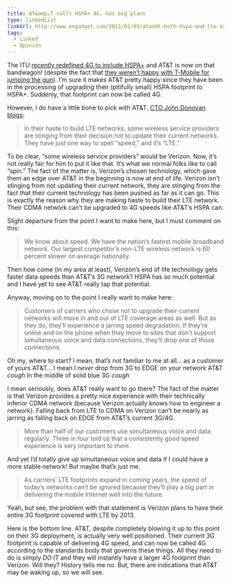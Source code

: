 ```yaml
---
title: AT&amp;T calls HSPA+ 4G, has big plans
type: linkedList
linkUrl: http://www.engadget.com/2011/01/05/atandt-both-hspa-and-lte-are-4g-20-such-devices-planned-for-t
tags:
  - Linked
  - Opinion
---
```


The ITU [recently redefined 4G to include HSPA+](http://www.intomobile.com/2010/12/18/itu-reverses-its-decision-lte-wimax-and-hspa-are-now-4g/) and AT&T is now on that bandwagon! (despite the fact that [they weren’t happy with T-Mobile for jumping the gun](http://www.phonescoop.com/news/item.php?n=6914)). I’m sure it makes AT&T pretty happy since they have been in the processing of upgrading their (pitifully small) HSPA footprint to HSPA+. Suddenly, that footprint can now be called 4G.

However, I do have a little bone to pick with AT&T. [CTO John Donovan blogs](http://www.attinnovationspace.com/2010/12/01/more-than-one-acronym-for-speed/):

> In their haste to build LTE networks, some wireless service providers are stinging from their decision not to update their current networks. They have just one way to spell “speed,” and it’s “LTE.”

To be clear, “some wireless service providers” would be Verizon. Now, it’s not really fair for him to put it like that. It’s what we normal folks like to call “spin.” The fact of the matter is, Verizon’s chosen technology, which gave them an edge over AT&T in the beginning is now at end of life. Verizon isn’t stinging from not updating their current network, they are stinging from the fact that their current technology has been pushed as far as it can go. This is exactly the reason why they are making haste to build their LTE network. Their CDMA network can’t be upgraded to 4G speeds like AT&T’s HSPA can.

Slight departure from the point I want to make here, but I must comment on this:

> We know about speed. We have the nation’s fastest mobile broadband network. Our largest competitor’s non-LTE wireless network is 60 percent slower on average nationally.

Then how come (in my area at least), Verizon’s end of life technology gets faster data speeds than AT&T’s 3G network? HSPA has so much potential and I have yet to see AT&T really tap that potential.

Anyway, moving on to the point I really want to make here:

> Customers of carriers who chose not to upgrade their current networks will move in and out of LTE coverage areas as well. But as they do, they’ll experience a jarring speed degradation. If they’re online and on the phone when they move to sites that don’t support simultaneous voice and data connections, they’ll drop one of those connections.

Oh my, where to start? I mean, that’s not familiar to me at all… as a customer of yours AT&T… I mean I _never_ drop from 3G to EDGE on your network AT&T _cough_ In the middle of solid blue 3G _cough_

I mean seriously, does AT&T really want to go there? The fact of the matter is that Verizon provides a pretty nice experience with their technically inferior CDMA network (because Verizon actually knows how to engineer a network). Falling back from LTE to CDMA on Verizon can’t be nearly as jarring as falling back on EDGE from AT&T’s current 3G/4G.

> More than half of our customers use simultaneous voice and data regularly. Three in four told us that a consistently good speed experience is very important to them.

And yet I’d totally give up simultaneous voice and data if I could have a more stable network! But maybe that’s just me.

> As carriers’ LTE footprints expand in coming years, the speed of today’s networks can’t be ignored because they’ll play a big part in delivering the mobile Internet well into the future.

Yeah, but see, the problem with that statement is Verizon plans to have their entire 3G footprint covered with LTE by 2013.

Here is the bottom line. AT&T, despite completely blowing it up to this point on their 3G deployment, is actually very well positioned. Their current 3G footprint is capable of delivering 4G speed, and can now be called 4G according to the standards body that governs these things. All they need to do is simply _DO IT_ and they will instantly have a larger 4G footprint than Verizon. Will they? History tells me no. But, there are indications that AT&T may be waking up, so we will see.
